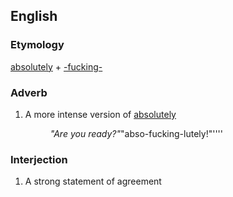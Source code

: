 ==English==
===Etymology===
[[absolutely]] + [[-fucking-]]

===Adverb===
{{en-adv}}
# {{slang|vulgar}} A more intense version of [[absolutely]]
#: ''"Are you ready?" ''"abso-fucking-lutely!"''''

===Interjection===
{{en-interj}}
# {{slang|vulgar}} A strong statement of agreement